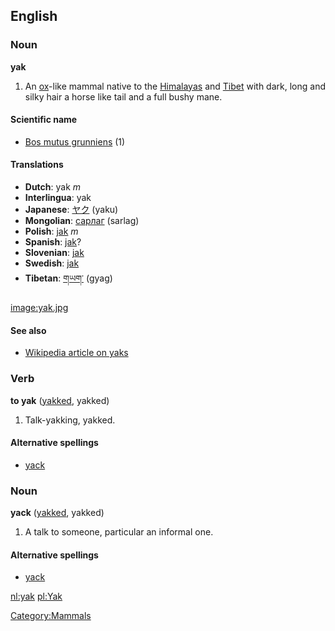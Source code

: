 {{wikipedia}}
==English==
[[Category:Mammals]]

=== Noun ===
'''yak'''

#An [[ox]]-like mammal native to the [[Himalayas]] and [[Tibet]] with dark, long and silky hair a horse like tail and a full bushy mane.

====Scientific name====
*[[Bos mutus grunniens]] (1)

====Translations====
*'''Dutch''': yak ''m''
*'''Interlingua''': yak
*'''Japanese''': [[ヤク]] (yaku)
*'''Mongolian''': [[сарлаг]] (sarlag)
*'''Polish''': [[jak]] ''m''
*'''Spanish''': [[jak]]?
*'''Slovenian''': [[jak]]
*'''Swedish''': [[jak]]
*'''Tibetan''': [[གཡག་]] (gyag)

[[image:yak.jpg]]

====See also====
*[[w:yak|Wikipedia article on yaks]]

=== Verb ===
'''to yak''' ([[yakked]], yakked)

#Talk-yakking, yakked.

====Alternative spellings====
*[[yack]]

=== Noun ===
'''yack''' ([[yakked]], yakked)

#A talk to someone, particular an informal one.

====Alternative spellings====
*[[yack]]

[[nl:yak]]
[[pl:Yak]]